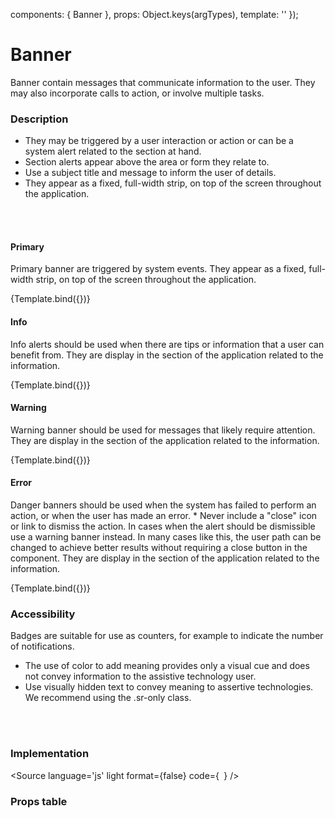 

<Meta 
  title="Components/Banner" 
  component={Banner}
/>

  components: { Banner },
  props:      Object.keys(argTypes),
  template:   '<Banner v-bind="$props" />'
});


# Banner

Banner contain messages that communicate information to the user. They may also incorporate calls to action, or involve multiple tasks.

### Description
- They may be triggered by a user interaction or action or can be a system alert related to the section at hand.
- Section alerts appear above the area or form they relate to.
- Use a subject title and message to inform the user of details.
- They appear as a fixed, full-width strip, on top of the screen throughout the application.
<br/>


<br/>

#### Primary

Primary banner are triggered by system events. They appear as a fixed, full-width strip, on top of the screen throughout the application.

<Canvas>
  <Story
    name="Primary"
    args={{
      label:    'Banner Component - Primary',
      closable: false,
      color:    'primary',
    }}>
    {Template.bind({})}
  </Story>
</Canvas>

#### Info
Info alerts should be used when there are tips or information that a user can benefit from. They are display in the section of the application related to the information.

<Canvas>
  <Story
    name="Info"
    args={{
      label:    'Banner Component - Info',
      closable: false,
      color:    'info',
    }}>
    {Template.bind({})}
  </Story>
</Canvas>

#### Warning
Warning banner should be used for messages that likely require attention. They are display in the section of the application related to the information.

<Canvas>
  <Story
    name="Warning"
    args={{
      label:    'Banner Component - Warning',
      closable: false,
      color:    'warning',
    }}>
    {Template.bind({})}
  </Story>
</Canvas>

#### Error
Danger banners should be used when the system has failed to perform an action, or when the user has made an error. * Never include a "close" icon or link to dismiss the action. In cases when the alert should be dismissible use a warning banner instead. In many cases like this, the user path can be changed to achieve better results without requiring a close button in the component. They are display in the section of the application related to the information.

<Canvas>
  <Story
    name="Error"
    args={{
      label:    'Banner Component - Error',
      closable: false,
      color:    'error',
    }}>
    {Template.bind({})}
  </Story>
</Canvas>


### Accessibility
Badges are suitable for use as counters, for example to indicate the number of notifications.

- The use of color to add meaning provides only a visual cue and does not convey information to the assistive technology user.
- Use visually hidden text to convey meaning to assertive technologies. We recommend using the .sr-only class.

<br/><br/>


### Implementation

<Source
  language='js'
  light
  format={false}
  code={`
  `}
/>

### Props table

<ArgsTable of={Banner} />
